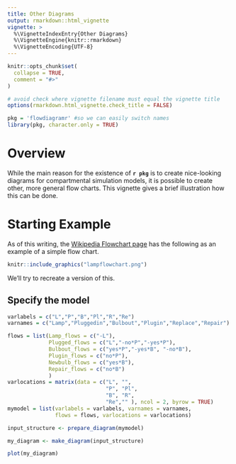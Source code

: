 ```yaml
---
title: Other Diagrams
output: rmarkdown::html_vignette
vignette: >
  %\VignetteIndexEntry{Other Diagrams}
  %\VignetteEngine{knitr::rmarkdown}
  %\VignetteEncoding{UTF-8}
---
```


```r
knitr::opts_chunk$set(
  collapse = TRUE,
  comment = "#>"
)

# avoid check where vignette filename must equal the vignette title
options(rmarkdown.html_vignette.check_title = FALSE)
```

```r
pkg = 'flowdiagramr' #so we can easily switch names
library(pkg, character.only = TRUE)
```

# Overview

While the main reason for the existence of **`r pkg`** is to create nice-looking diagrams for compartmental simulation models, it is possible to create other, more general flow charts. This vignette gives a brief illustration how this can be done.




# Starting Example

As of this writing, the [Wikipedia Flowchart page](https://en.wikipedia.org/wiki/Flowchart) has the following as an example of a simple flow chart.


```r
knitr::include_graphics("lampflowchart.png")
```

We'll try to recreate a version of this.

## Specify the model


```r
varlabels = c("L","P","B","Pl","R","Re")
varnames = c("Lamp","Pluggedin","Bulbout","Plugin","Replace","Repair")

flows = list(Lamp_flows = c("-L"), 
             Plugged_flows = c("L","-no*P","-yes*P"), 
             Bulbout_flows = c("yes*P","-yes*B", "-no*B"),
             Plugin_flows = c("no*P"),
             Newbulb_flows = c("yes*B"),
             Repair_flows = c("no*B")
             )
varlocations = matrix(data = c("L", "",
                               "P", "Pl",
                               "B", "R", 
                               "Re","" ), ncol = 2, byrow = TRUE)
mymodel = list(varlabels = varlabels, varnames = varnames, 
               flows = flows, varlocations = varlocations)
```


```r
input_structure <- prepare_diagram(mymodel)
```

```r
my_diagram <- make_diagram(input_structure)
```


```r
plot(my_diagram)
```

